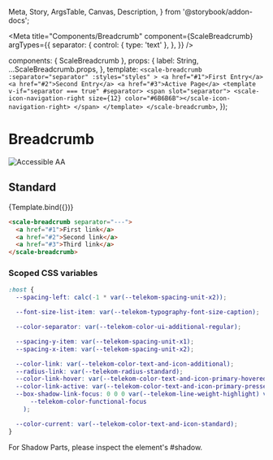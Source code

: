   Meta,
  Story,
  ArgsTable,
  Canvas,
  Description,
} from '@storybook/addon-docs';

<Meta
  title="Components/Breadcrumb"
  component={ScaleBreadcrumb}
  argTypes={{
    separator: {
      control: { type: 'text' },
    },
  }}
/>

  components: { ScaleBreadcrumb },
  props: {
    label: String,
    ...ScaleBreadcrumb.props,
  },
  template: `
    <scale-breadcrumb
      :separator="separator"
      :styles="styles"
    >
      <a href="#1">First Entry</a>
      <a href="#2">Second Entry</a>
      <a href="#3">Active Page</a>
      <template v-if="separator === true" #separator>
        <span slot="separator">
          <scale-icon-navigation-right size={12} color="#6B6B6B"></scale-icon-navigation-right>
        </span>
      </template>
    </scale-breadcrumb>
  `,
});

<div
  style={{
    display: 'inline-flex',
    alignItems: 'center',
    justifyContent: 'space-between',
    width: '100%',
  }}
>
  <h1>Breadcrumb</h1>
  <img src="assets/aa.png" alt="Accessible AA" />
</div>

## Standard

<Canvas withSource="none">
  <Story name="Standard" args={{}}>
    {Template.bind({})}
  </Story>
</Canvas>

<ArgsTable story="Standard" />

```html
<scale-breadcrumb separator="---">
  <a href="#1">First link</a>
  <a href="#2">Second link</a>
  <a href="#3">Third link</a>
</scale-breadcrumb>
```

### Scoped CSS variables

```css
:host {
  --spacing-left: calc(-1 * var(--telekom-spacing-unit-x2));

  --font-size-list-item: var(--telekom-typography-font-size-caption);

  --color-separator: var(--telekom-color-ui-additional-regular);

  --spacing-y-item: var(--telekom-spacing-unit-x1);
  --spacing-x-item: var(--telekom-spacing-unit-x2);

  --color-link: var(--telekom-color-text-and-icon-additional);
  --radius-link: var(--telekom-radius-standard);
  --color-link-hover: var(--telekom-color-text-and-icon-primary-hovered);
  --color-link-active: var(--telekom-color-text-and-icon-primary-pressed);
  --box-shadow-link-focus: 0 0 0 var(--telekom-line-weight-highlight) var(
      --telekom-color-functional-focus
    );

  --color-current: var(--telekom-color-text-and-icon-standard);
}
```

For Shadow Parts, please inspect the element's #shadow.
